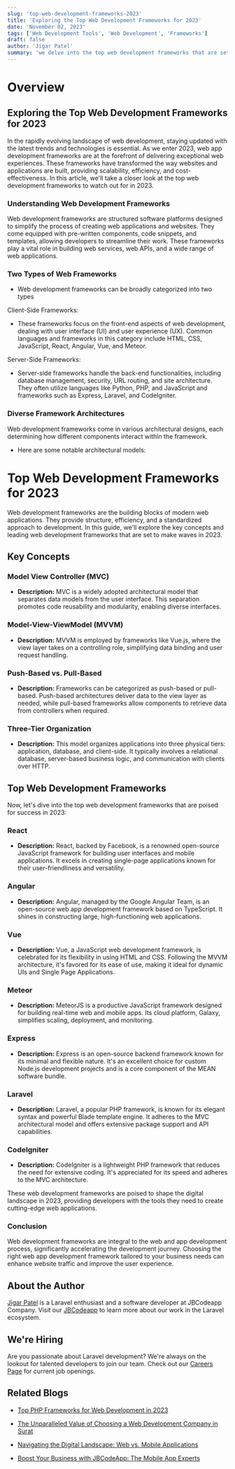 ```yaml
---
slug: 'top-web-development-frameworks-2023'
title: 'Exploring the Top Web Development Frameworks for 2023'
date: 'November 02, 2023'
tags: ['Web Development Tools', 'Web Development', 'Frameworks']
draft: false
author: 'Jigar Patel'
summary: 'we delve into the top web development frameworks that are set to make a significant impact in 2023, providing insights into their features, advantages, and use cases to help developers and businesses stay at the forefront of web development.'
---
```


# Overview

<TOCInline
  toc={props.toc}
  exclude="Overview"
  toHeading={2}
  defaultimage="top-web-development-frameworks-2023"
/>

## Exploring the Top Web Development Frameworks for 2023

In the rapidly evolving landscape of web development, staying updated with the latest trends and technologies is essential. As we enter 2023, web app development frameworks are at the forefront of delivering exceptional web experiences. These frameworks have transformed the way websites and applications are built, providing scalability, efficiency, and cost-effectiveness. In this article, we'll take a closer look at the top web development frameworks to watch out for in 2023.

### Understanding Web Development Frameworks

Web development frameworks are structured software platforms designed to simplify the process of creating web applications and websites. They come equipped with pre-written components, code snippets, and templates, allowing developers to streamline their work. These frameworks play a vital role in building web services, web APIs, and a wide range of web applications.

### Two Types of Web Frameworks

- Web development frameworks can be broadly categorized into two types

Client-Side Frameworks:

- These frameworks focus on the front-end aspects of web development, dealing with user interface (UI) and user experience (UX). Common languages and frameworks in this category include HTML, CSS, JavaScript, React, Angular, Vue, and Meteor.

Server-Side Frameworks:

- Server-side frameworks handle the back-end functionalities, including database management, security, URL routing, and site architecture. They often utilize languages like Python, PHP, and JavaScript and frameworks such as Express, Laravel, and CodeIgniter.

### Diverse Framework Architectures

Web development frameworks come in various architectural designs, each determining how different components interact within the framework.

- Here are some notable architectural models:

# Top Web Development Frameworks for 2023

Web development frameworks are the building blocks of modern web applications. They provide structure, efficiency, and a standardized approach to development. In this guide, we'll explore the key concepts and leading web development frameworks that are set to make waves in 2023.

## Key Concepts

### Model View Controller (MVC)

- **Description:** MVC is a widely adopted architectural model that separates data models from the user interface. This separation promotes code reusability and modularity, enabling diverse interfaces.

### Model-View-ViewModel (MVVM)

- **Description:** MVVM is employed by frameworks like Vue.js, where the view layer takes on a controlling role, simplifying data binding and user request handling.

### Push-Based vs. Pull-Based

- **Description:** Frameworks can be categorized as push-based or pull-based. Push-based architectures deliver data to the view layer as needed, while pull-based frameworks allow components to retrieve data from controllers when required.

### Three-Tier Organization

- **Description:** This model organizes applications into three physical tiers: application, database, and client-side. It typically involves a relational database, server-based business logic, and communication with clients over HTTP.

## Top Web Development Frameworks

Now, let's dive into the top web development frameworks that are poised for success in 2023:

### React

- **Description:** React, backed by Facebook, is a renowned open-source JavaScript framework for building user interfaces and mobile applications. It excels in creating single-page applications known for their user-friendliness and versatility.

### Angular

- **Description:** Angular, managed by the Google Angular Team, is an open-source web app development framework based on TypeScript. It shines in constructing large, high-functioning web applications.

### Vue

- **Description:** Vue, a JavaScript web development framework, is celebrated for its flexibility in using HTML and CSS. Following the MVVM architecture, it's favored for its ease of use, making it ideal for dynamic UIs and Single Page Applications.

### Meteor

- **Description:** MeteorJS is a productive JavaScript framework designed for building real-time web and mobile apps. Its cloud platform, Galaxy, simplifies scaling, deployment, and monitoring.

### Express

- **Description:** Express is an open-source backend framework known for its minimal and flexible nature. It's an excellent choice for custom Node.js development projects and is a core component of the MEAN software bundle.

### Laravel

- **Description:** Laravel, a popular PHP framework, is known for its elegant syntax and powerful Blade template engine. It adheres to the MVC architectural model and offers extensive package support and API capabilities.

### CodeIgniter

- **Description:** CodeIgniter is a lightweight PHP framework that reduces the need for extensive coding. It's appreciated for its speed and adheres to the MVC architecture.

These web development frameworks are poised to shape the digital landscape in 2023, providing developers with the tools they need to create cutting-edge web applications.

### Conclusion

Web development frameworks are integral to the web and app development process, significantly accelerating the development journey. Choosing the right web app development framework tailored to your business needs can enhance website traffic and improve the user experience.

## About the Author

[Jigar Patel](https://expertlaravel.com) is a Laravel enthusiast and a software developer at JBCodeapp Company. Visit our [JBCodeapp](https://jbcodeapp.com) to learn more about our work in the Laravel ecosystem.

## We're Hiring

Are you passionate about Laravel development? We're always on the lookout for talented developers to join our team. Check out our [Careers Page](https://jbcodeapp.com/career) for current job openings.

## Related Blogs

- [Top PHP Frameworks for Web Development in 2023](top-php-frameworks-2023.mdx)

- [The Unparalleled Value of Choosing a Web Development Company in Surat](surat-web-development-services-exceptional-value.mdx)

- [Navigating the Digital Landscape: Web vs. Mobile Applications](web-vs-mobile-applications-digital-landscape.mdx)

- [Boost Your Business with JBCodeApp: The Mobile App Experts](elevate-your-business-with-jbcodeapp.mdx)
